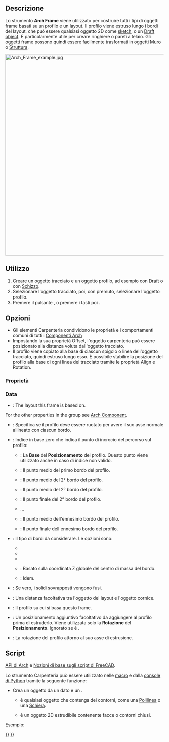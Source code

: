 <languages/>

<div class="mw-translate-fuzzy">
{{Docnav/it
|[[Arch_Equipment/it|Arredo]]
|[[Arch_Fence/it|Recinzione]]
|[[Arch_Workbench/it|Arch]]
|IconL=Arch_Equipment.svg
|IconR=Arch_Fence.svg
|IconC=Workbench_Arch.svg
}}
</div>

{{VeryImportantMessage|QUESTO COMANDO FA PARTE DELL'[[BIM_Workbench/it|AMBIENTE BIM]] INTEGRATO NELLA V1.0<br>
Questa pagina è stata aggiornata per quella versione.}}

{{GuiCommand/it
|Name=Arch Frame
|Name/it=Carpenteria
|MenuLocation=3D/BIM → Frame
|Workbenches=[[BIM_Workbench|BIM]]
|Shortcut={{KEY|F}} {{KEY|R}}
|SeeAlso=
}}

<span id="Description"></span>
==Descrizione==

Lo strumento '''Arch Frame''' viene utilizzato per costruire tutti i tipi di oggetti frame basati su un profilo e un layout. Il profilo viene estruso lungo i bordi del layout, che può essere qualsiasi oggetto 2D come [[Sketcher_Workbench|sketch]], o un [[Draft_Workbench|Draft object]]. È particolarmente utile per creare ringhiere o pareti a telaio. Gli oggetti frame possono quindi essere facilmente trasformati in oggetti [[Arch_Wall|Muro]] o [[Arch_Structure|Struttura]].

[[Image:Arch Frame example.jpg|640px]]
{{Caption|Oggetto Carpenteria creato da una [[Draft_OrthoArray/it|schiera]] derivata da una [[Draft_Line/it|linea]], utilizzando un [[Draft_Circle/it|cerchio]] come profilo.}}

<span id="Usage"></span>
==Utilizzo==

# Creare un oggetto tracciato e un oggetto profilo, ad esempio con [[Draft_Workbench/it|Draft]] o con [[Sketcher Workbench/it|Schizzo]].
# Selezionare l'oggetto tracciato, poi, con {{KEY|Ctrl}} premuto, selezionare l'oggetto profilo.
# Premere il pulsante {{Button|[[Image:Arch Frame.svg|16px]] [[Arch_Frame/it|Carpenteria]]}}, o premere i tasti {{KEY|F}} poi {{KEY|R}}.

<span id="Options"></span>
== Opzioni ==

* Gli elementi Carpenteria condividono le proprietà e i comportamenti comuni di tutti i [[Arch_Component/it|Componenti Arch]]
* Impostando la sua proprietà Offset, l'oggetto carpenteria può essere posizionato alla distanza voluta dall'oggetto tracciato. 
* Il profilo viene copiato alla base di ciascun spigolo o linea dell'oggetto tracciato, quindi estruso lungo esso. È possibile stabilire la posizione del profilo alla base di ogni linea del tracciato tramite le proprietà Align e Rotation.

<span id="Properties"></span>
=== Proprietà ===

===Data===

{{TitleProperty|Component}}

* {{PropertyData|Base|Link}}: The layout this frame is based on.

For the other properties in the group see [[Arch_Component#Properties|Arch Component]].

{{TitleProperty|Frame}}

* {{PropertyData|Align|Bool}}: Specifica se il profilo deve essere ruotato per avere il suo asse normale allineato con ciascun bordo.
* {{PropertyData|Base Point|Integer}}: Indice in base zero che indica il punto di incrocio del percorso sul profilo:
** {{Value|0}}: La '''Base''' del '''Posizionamento''' del profilo. Questo punto viene utilizzato anche in caso di indice non valido.
** {{Value|1}}: Il punto medio del primo bordo del profilo.
** {{Value|2}}: Il punto medio del 2° bordo del profilo.
** {{Value|3}}: Il punto medio del 2° bordo del profilo.
** {{Value|4}}: Il punto finale del 2° bordo del profilo.
** ...
** {{Value|n*2-1}}: Il punto medio dell'ennesimo bordo del profilo.
** {{Value|n*2}}: Il punto finale dell'ennesimo bordo del profilo.
* {{PropertyData|Edges|Enumeration}}: Il tipo di bordi da considerare. Le opzioni sono:
** {{Value|All edges}}
** {{Value|Vertical edges}}
** {{Value|Horizontal edges}}
** {{Value|Bottom horizontal edges}}: Basato sulla coordinata Z globale del centro di massa del bordo.
** {{Value|Top horizontal edges}}: Idem.
* {{PropertyData|Fuse|Bool}}: Se vero, i solidi sovrapposti vengono fusi.
* {{PropertyData|Offset|VectorDistance}}: Una distanza facoltativa tra l'oggetto del layout e l'oggetto cornice.
* {{PropertyData|Profile|Link}}: Il profilo su cui si basa questo frame.
* {{PropertyData|Profile Placement|Placement}}: Un posizionamento aggiuntivo facoltativo da aggiungere al profilo prima di estruderlo. Viene utilizzata solo la '''Rotazione''' del '''Posizionamento'''. Ignorato se {{PropertyData|Align}} è {{TRUE}}.
* {{PropertyData|Rotation|Angle}}: La rotazione del profilo attorno al suo asse di estrusione.

<span id="Scripting"></span>
==Script==

{{Emphasis|Vedere anche:}} [[Arch_API/it|API di Arch]] e [[FreeCAD_Scripting_Basics/it|Nozioni di base sugli script di FreeCAD]].

Lo strumento Carpenteria può essere utilizzato nelle [[Macros/it|macro]] e dalla [[Python/it|console di Python]] tramite la seguente funzione:

{{Code|code=
Frame = makeFrame(baseobj, profile)
}}

* Crea un oggetto {{incode|Frame}} da un dato {{incode|baseobj}} e un {{incode|profile}}.
** {{incode|baseobj}} è qualsiasi oggetto che contenga dei contorni, come una [[Draft_Wire/it|Polilinea]] o una [[Draft_OrthoArray/it|Schiera]].
** {{incode|profile}} è un oggetto 2D estrudibile contenente facce o contorni chiusi.

Esempio:

{{Code|code=
import Draft, Arch

Line = Draft.makeLine(FreeCAD.Vector(0, 0, 0), FreeCAD.Vector(0, 0, 2000))
baseobj = Draft.makeArray(Line, FreeCAD.Vector(1000, 0, 0), FreeCAD.Vector(0, 1, 0), 6, 1)

profile = Draft.makeCircle(200)
Frame = Arch.makeFrame(baseobj, profile)
FreeCAD.ActiveDocument.recompute()
}}


<div class="mw-translate-fuzzy">
{{Docnav/it
|[[Arch_Equipment/it|Arredo]]
|[[Arch_Fence/it|Recinzione]]
|[[Arch_Workbench/it|Arch]]
|IconL=Arch_Equipment.svg
|IconR=Arch_Fence.svg
|IconC=Workbench_Arch.svg
}}
</div>

{{BIM_Tools_navi{{#translation:}}}}
{{Userdocnavi{{#translation:}}}}